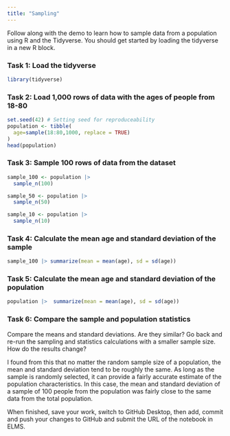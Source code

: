 ```yaml
---
title: "Sampling"
---
```


Follow along with the demo to learn how to sample data from a population using R and the Tidyverse. You should get started by loading the tidyverse in a new R block.

### Task 1: Load the tidyverse
```r
library(tidyverse)
```

### Task 2: Load 1,000 rows of data with the ages of people from 18-80
```r
set.seed(42) # Setting seed for reproduceability
population <- tibble(
  age=sample(18:80,1000, replace = TRUE)
)
head(population)
```

### Task 3: Sample 100 rows of data from the dataset
```r
sample_100 <- population |>
  sample_n(100)

sample_50 <- population |>
  sample_n(50)

sample_10 <- population |>
  sample_n(10)
```

### Task 4: Calculate the mean age and standard deviation of the sample
```r
sample_100 |> summarize(mean = mean(age), sd = sd(age))
```

### Task 5: Calculate the mean age and standard deviation of the population
```r
population |>  summarize(mean = mean(age), sd = sd(age))
```

### Task 6: Compare the sample and population statistics

Compare the means and standard deviations. Are they similar? Go back and re-run the sampling and statistics calculations with a smaller sample size. How do the results change?

I found from this that no matter the random sample size of a population, the mean and standard deviation tend to be roughly the same. As long as the sample is randomly selected, it can provide a fairly accurate estimate of the population characteristics. In this case, the mean and standard deviation of a sample of 100 people from the population was fairly close to the same data from the total population.


When finished, save your work, switch to GitHub Desktop, then add, commit and push your changes to GitHub and submit the URL of the notebook in ELMS.
